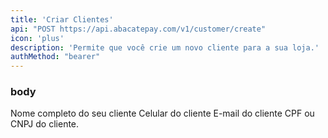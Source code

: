 ```yaml
---
title: 'Criar Clientes'
api: "POST https://api.abacatepay.com/v1/customer/create"
icon: 'plus'
description: 'Permite que você crie um novo cliente para a sua loja.'
authMethod: "bearer"
---
```


### body


<ParamField body="name" type="string" placeholder="ex: Lucas Zago">
  Nome completo do seu cliente
</ParamField>

<ParamField body="cellphone" type="string" placeholder="ex: 11 123456789">
  Celular do cliente
</ParamField>


<ParamField body="email" type="string" required placeholder="ex: abacatepay@gmail.com">
  E-mail do cliente
</ParamField>


<ParamField body="taxId" type="string" placeholder="ex: 123.456.789.12">
  CPF ou CNPJ do cliente.
</ParamField>

